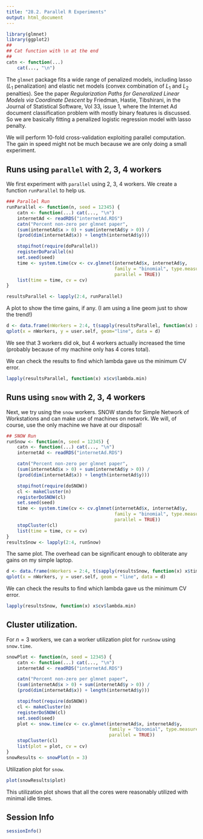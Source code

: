 ```yaml
---
title: "28.2. Parallel R Experiments"
output: html_document
---
```


```r
library(glmnet)
library(ggplot2)
##
## Cat function with \n at the end
##
catn <- function(...)
    cat(..., "\n")
```

The `glmnet` package fits a wide range of penalized models, including
lasso ($L_1$ penalization) and elastic net models (convex combination
of $L_1$ and $L_2$ penalties). See the paper _Regularization Paths for
Generalized Linear Models via Coordinate Descent_ by Friedman, Hastie,
Tibshirani, in the Journal of Statistical Software, Vol 33, issue 1,
where the Internet Ad document classification problem with mostly
binary features is discussed. So we are basically fitting a penalized
logistic regression model with lasso penalty.

We will perform 10-fold cross-validation exploiting parallel
computation. The gain in speed might not be much because we are only
doing a small experiment.

## Runs using `parallel` with 2, 3, 4 workers

We first experiment with `parallel` using 2, 3, 4 workers. We create a
function `runParallel` to help us.

```r
### Parallel Run
runParallel <- function(n, seed = 12345) {
    catn <- function(...) cat(..., "\n")
    internetAd <- readRDS("internetAd.RDS")
    catn("Percent non-zero per glmnet paper",
    (sum(internetAd$x > 0) + sum(internetAd$y > 0)) /
    (prod(dim(internetAd$x)) + length(internetAd$y)))

    stopifnot(require(doParallel))
    registerDoParallel(n)
    set.seed(seed)
    time <- system.time(cv <- cv.glmnet(internetAd$x, internetAd$y,
                                        family = "binomial", type.measure = "class",
                                        parallel = TRUE))
    list(time = time, cv = cv)
}

resultsParallel <- lapply(2:4, runParallel)
```

A plot to show the time gains, if any. (I am using a line geom just to
show the trend!)

```r
d <- data.frame(nWorkers = 2:4, t(sapply(resultsParallel, function(x) x$time)))
qplot(x = nWorkers, y = user.self, geom="line", data = d)
```

We see that 3 workers did ok, but 4 workers actually increased the
time (probably because of my machine only has 4 cores total).

We can check the results to find which lambda gave us the minimum CV
error. 

```r
lapply(resultsParallel, function(x) x$cv$lambda.min)
```

## Runs using `snow` with 2, 3, 4 workers

Next, we try using the `snow` workers. SNOW stands for Simple Network
of Workstations and can make use of machines on network.  We will, of
course, use the only machine we have at our disposal!

```r
## SNOW Run
runSnow <- function(n, seed = 12345) {
    catn <- function(...) cat(..., "\n")
    internetAd <- readRDS("internetAd.RDS")

    catn("Percent non-zero per glmnet paper",
    (sum(internetAd$x > 0) + sum(internetAd$y > 0)) /
    (prod(dim(internetAd$x)) + length(internetAd$y)))

    stopifnot(require(doSNOW))
    cl <- makeCluster(n)
    registerDoSNOW(cl)
    set.seed(seed)
    time <- system.time(cv <- cv.glmnet(internetAd$x, internetAd$y,
                                        family = "binomial", type.measure = "class",
                                        parallel = TRUE))
    stopCluster(cl)
    list(time = time, cv = cv)
}
resultsSnow <- lapply(2:4, runSnow)
```

The same plot. The overhead can be significant enough to obliterate
any gains on my simple laptop.

```r
d <- data.frame(nWorkers = 2:4, t(sapply(resultsSnow, function(x) x$time)))
qplot(x = nWorkers, y = user.self, geom = "line", data = d)
```

We can check the results to find which lambda gave us the minimum CV
error. 

```r
lapply(resultsSnow, function(x) x$cv$lambda.min)

```

## Cluster utilization.

For $n=3$ workers, we can a worker utilization plot for `runSnow`
using `snow.time`. 

```r
snowPlot <- function(n, seed = 12345) {
    catn <- function(...) cat(..., "\n")
    internetAd <- readRDS("internetAd.RDS")

    catn("Percent non-zero per glmnet paper",
    (sum(internetAd$x > 0) + sum(internetAd$y > 0)) /
    (prod(dim(internetAd$x)) + length(internetAd$y)))

    stopifnot(require(doSNOW))
    cl <- makeCluster(n)
    registerDoSNOW(cl)
    set.seed(seed)
    plot <- snow.time(cv <- cv.glmnet(internetAd$x, internetAd$y,
                                      family = "binomial", type.measure = "class",
                                      parallel = TRUE))
    stopCluster(cl)
    list(plot = plot, cv = cv)
}
snowResults <- snowPlot(n = 3)
```

Utilization plot for `snow`.

```r
plot(snowResults$plot)
```

This utilization plot shows that all the cores were reasonably
utilized with minimal idle times. 

## Session Info
```r
sessionInfo()
```
